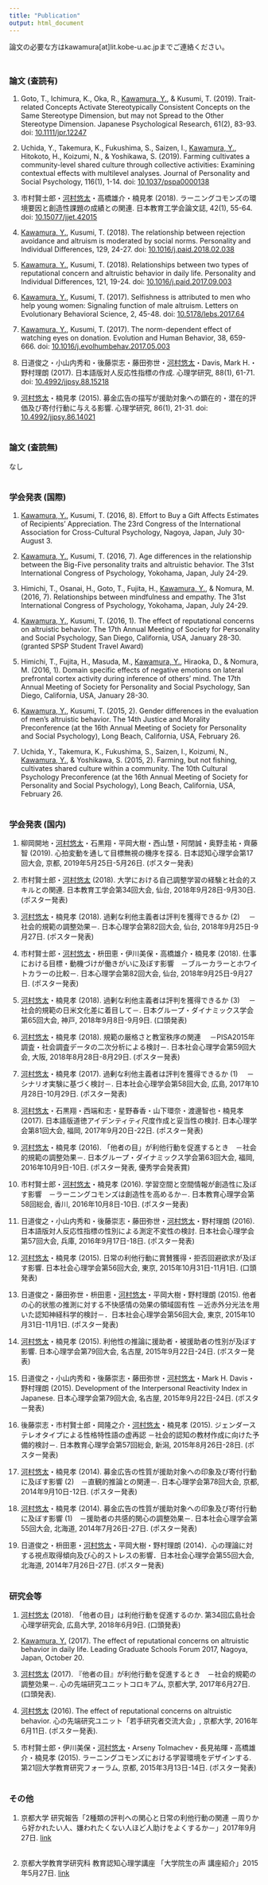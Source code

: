 ```yaml
---
title: "Publication"
output: html_document
---
```


論文の必要な方はkawamura[at]lit.kobe-u.ac.jpまでご連絡ください。
<br/><br/>

##  {.tabset}


### 論文 (査読有)

1. Goto, T., Ichimura, K., Oka, R., <u>Kawamura, Y.</u>, & Kusumi, T. (2019). Trait-related Concepts Activate Stereotypically Consistent Concepts on the Same Stereotype Dimension, but may not Spread to the Other Stereotype Dimension. Japanese Psychological Research, 61(2), 83-93. doi: <a href="https://doi.org/10.1111/jpr.12247" target="_blank">10.1111/jpr.12247</a>

1. Uchida, Y., Takemura, K., Fukushima, S., Saizen, I., <u>Kawamura, Y.</u>, Hitokoto, H., Koizumi, N., & Yoshikawa, S. (2019). Farming cultivates a community-level shared culture through collective activities: Examining contextual effects with multilevel analyses. Journal of Personality and Social Psychology, 116(1), 1-14. doi: <a href="https://dx.doi.org/10.1037/pspa0000138" target="_blank">10.1037/pspa0000138</a>

1. 市村賢士郎・<u>河村悠太</u>・高橋雄介・楠見孝 (2018). ラーニングコモンズの環境要因と創造性課題の成績との関連. 日本教育工学会論文誌, 42(1), 55-64. doi: <a href="https://doi.org/10.15077/jjet.42015" target="_blank">10.15077/jjet.42015</a>

1. <u>Kawamura, Y.</u>, Kusumi, T. (2018). The relationship between rejection avoidance and altruism is moderated by social norms. Personality and Individual Differences, 129, 24-27. doi: <a href="https://doi.org/10.1016/j.paid.2018.02.038" target="_blank">10.1016/j.paid.2018.02.038</a>

1. <u>Kawamura, Y.</u>, Kusumi, T. (2018). Relationships between two types of reputational concern and altruistic behavior in daily life. Personality and Individual Differences, 121, 19-24. doi: <a href="https://doi.org/10.1016/j.paid.2017.09.003" target="_blank">10.1016/j.paid.2017.09.003</a>

1. <u>Kawamura, Y.</u>, Kusumi, T. (2017). Selfishness is attributed to men who help young women: Signaling function of male altruism. Letters on Evolutionary Behavioral Science, 2, 45-48. doi: <a href="https://doi.org/10.5178/lebs.2017.64" target="_blank">10.5178/lebs.2017.64</a>

1. <u>Kawamura, Y.</u>, Kusumi, T. (2017). The norm-dependent effect of watching eyes on donation. Evolution and Human Behavior, 38, 659-666. doi: <a href="https://doi.org/10.1016/j.evolhumbehav.2017.05.003" target="_blank">10.1016/j.evolhumbehav.2017.05.003</a>

1. 日道俊之・小山内秀和・後藤崇志・藤田弥世・<u>河村悠太</u>・Davis, Mark H.・野村理朗 (2017).  日本語版対人反応性指標の作成. 心理学研究, 88(1), 61-71. doi: <a href="https://doi.org/10.4992/jjpsy.88.15218" target="_blank">10.4992/jjpsy.88.15218</a>

1. <u>河村悠太</u>・楠見孝 (2015). 募金広告の描写が援助対象への顕在的・潜在的評価及び寄付行動に与える影響. 心理学研究, 86(1), 21-31. doi: 
<a href="https://doi.org/10.4992/jjpsy.86.14021" target="_blank">10.4992/jjpsy.86.14021</a>
<br/><br/>

### 論文 (査読無)
なし
<br/><br/>

### 学会発表 (国際)
1. <u>Kawamura, Y.</u>, Kusumi, T. (2016, 8). Effort to Buy a Gift Affects Estimates of Recipients' Appreciation. The 23rd Congress of the International Association for Cross-Cultural Psychology, Nagoya, Japan, July 30- August 3.

1. <u>Kawamura, Y.</u>, Kusumi, T. (2016, 7). Age differences in the relationship between the Big-Five personality traits and altruistic behavior. The 31st International Congress of Psychology, Yokohama, Japan, July 24-29.

1. Himichi, T., Osanai, H., Goto, T., Fujita, H., <u>Kawamura, Y.</u>, & Nomura, M. (2016, 7). Relationships between mindfulness and empathy. The 31st International Congress of Psychology, Yokohama, Japan, July 24-29.

1. <u>Kawamura, Y.</u>, Kusumi, T. (2016, 1). The effect of reputational concerns on altruistic behavior. The 17th Annual Meeting of Society for Personality and Social Psychology, San Diego, California, USA, January 28-30. (granted SPSP Student Travel Award)

1. Himichi, T., Fujita, H., Masuda, M., <u>Kawamura, Y.</u>, Hiraoka, D., & Nomura, M. (2016, 1). Domain specific effects of negative emotions on lateral prefrontal cortex activity during inference of others’ mind. The 17th Annual Meeting of Society for Personality and Social Psychology, San Diego, California, USA, January 28-30.

1. <u>Kawamura, Y.</u>, Kusumi, T. (2015, 2). Gender differences in the evaluation of men's altruistic behavior. The 14th Justice and Morality Preconference (at the 16th Annual Meeting of Society for Personality and Social Psychology), Long Beach, California, USA, February 26.

1. Uchida, Y., Takemura, K., Fukushima, S., Saizen, I., Koizumi, N., <u>Kawamura, Y.</u>, & Yoshikawa, S. (2015, 2). Farming, but not fishing, cultivates shared culture within a community. The 10th Cultural Psychology Preconference (at the 16th Annual Meeting of Society for Personality and Social Psychology), Long Beach, California, USA, February 26.
<br/><br/>

### 学会発表 (国内)
1. 柳岡開地・<u>河村悠太</u>・石黒翔・平岡大樹・西山慧・阿閉誠・奥野圭祐・齊藤智 (2019). 心拍変動を通して目標無視の機序を探る. 日本認知心理学会第17回大会, 京都, 2019年5月25日-5月26日. (ポスター発表)

1. 市村賢士郎・<u>河村悠太</u> (2018). 大学における自己調整学習の経験と社会的スキルとの関連. 日本教育工学会第34回大会, 仙台, 2018年9月28日-9月30日. (ポスター発表)

1. <u>河村悠太</u>・楠見孝 (2018). 過剰な利他主義者は評判を獲得できるか (2)　 －社会的規範の調整効果－. 日本心理学会第82回大会, 仙台, 2018年9月25日-9月27日. (ポスター発表)

1. 市村賢士郎・<u>河村悠太</u>・枡田恵・伊川美保・高橋雄介・楠見孝 (2018). 仕事における目標・動機づけが働きがいに及ぼす影響　－ブルーカラーとホワイトカラーの比較－. 日本心理学会第82回大会, 仙台, 2018年9月25日-9月27日. (ポスター発表)

1. <u>河村悠太</u>・楠見孝 (2018). 過剰な利他主義者は評判を獲得できるか (3)　 －社会的規範の日米文化差に着目して－. 日本グループ・ダイナミックス学会第65回大会, 神戸, 2018年9月8日-9月9日. (口頭発表)

1. <u>河村悠太</u>・楠見孝 (2018). 規範の厳格さと教室秩序の関連　 －PISA2015年調査・社会調査データの二次分析による検討－. 日本社会心理学会第59回大会, 大阪, 2018年8月28日-8月29日. (ポスター発表)

1. <u>河村悠太</u>・楠見孝 (2017). 過剰な利他主義者は評判を獲得できるか (1)　 －シナリオ実験に基づく検討－. 日本社会心理学会第58回大会, 広島, 2017年10月28日-10月29日. (ポスター発表)

1. <u>河村悠太</u>・石黒翔・西端和志・星野春香・山下環奈・渡邊智也・楠見孝 (2017). 日本語版道徳アイデンティティ尺度作成と妥当性の検討. 日本心理学会第81回大会, 福岡, 2017年9月20日-22日. (ポスター発表)

1. <u>河村悠太</u>・楠見孝 (2016). 「他者の目」が利他行動を促進するとき　－社会的規範の調整効果－. 日本グループ・ダイナミックス学会第63回大会, 福岡, 2016年10月9日-10日. (ポスター発表, 優秀学会発表賞)

1. 市村賢士郎・<u>河村悠太</u>・楠見孝 (2016). 学習空間と空間情報が創造性に及ぼす影響　－ラーニングコモンズは創造性を高めるか－. 日本教育心理学会第58回総会, 香川, 2016年10月8日-10日. (ポスター発表)

1. 日道俊之・小山内秀和・後藤崇志・藤田弥世・<u>河村悠太</u>・野村理朗 (2016). 日本語版対人反応性指標の性別による測定不変性の検討. 日本社会心理学会第57回大会, 兵庫, 2016年9月17日-18日. (ポスター発表)

1. <u>河村悠太</u>・楠見孝 (2015). 日常の利他行動に賞賛獲得・拒否回避欲求が及ぼす影響. 日本社会心理学会第56回大会, 東京, 2015年10月31日-11月1日. (口頭発表)

1. 日道俊之・藤田弥世・枡田恵・<u>河村悠太</u>・平岡大樹・野村理朗 (2015). 他者の心的状態の推測に対する不快感情の効果の領域固有性 －近赤外分光法を用いた認知神経科学的検討－．日本社会心理学会第56回大会, 東京, 2015年10月31日-11月1日. (ポスター発表)

1. <u>河村悠太</u>・楠見孝 (2015). 利他性の推論に援助者・被援助者の性別が及ぼす影響. 日本心理学会第79回大会, 名古屋, 2015年9月22日-24日. (ポスター発表)

1. 日道俊之・小山内秀和・後藤崇志・藤田弥世・<u>河村悠太</u>・Mark H. Davis・野村理朗 (2015). Development of the Interpersonal Reactivity Index in Japanese. 日本心理学会第79回大会, 名古屋, 2015年9月22日-24日. (ポスター発表)

1. 後藤崇志・市村賢士郎・岡隆之介・<u>河村悠太</u>・楠見孝 (2015). ジェンダーステレオタイプによる性格特性語の虚再認 －社会的認知の教材作成に向けた予備的検討－. 日本教育心理学会第57回総会, 新潟, 2015年8月26日-28日. (ポスター発表)

1. <u>河村悠太</u>・楠見孝 (2014). 募金広告の性質が援助対象への印象及び寄付行動に及ぼす影響 (2)　－直観的推論との関連－. 日本心理学会第78回大会, 京都, 2014年9月10日-12日. (ポスター発表)

1. <u>河村悠太</u>・楠見孝 (2014). 募金広告の性質が援助対象への印象及び寄付行動に及ぼす影響 (1)　－援助者の共感的関心の調整効果－. 日本社会心理学会第55回大会, 北海道, 2014年7月26日-27日. (ポスター発表)

1. 日道俊之・枡田恵・<u>河村悠太</u>・平岡大樹・野村理朗 (2014)．心の理論に対する視点取得傾向及び心的ストレスの影響．日本社会心理学会第55回大会, 北海道, 2014年7月26日-27日. (ポスター発表)
<br/><br/>

### 研究会等
1. <u>河村悠太</u> (2018). 「他者の目」は利他行動を促進するのか. 第34回広島社会心理学研究会, 広島大学, 2018年6月9日. (口頭発表)

1. <u>Kawamura, Y.</u> (2017). The effect of reputational concerns on altruistic behavior in daily life. Leading Graduate Schools Forum 2017, Nagoya, Japan, October 20.

1. <u>河村悠太</u> (2017). 『他者の目』が利他行動を促進するとき　－社会的規範の調整効果－. 心の先端研究ユニットコロキアム, 京都大学, 2017年6月27日. (口頭発表).

1. <u>河村悠太</u> (2016). The effect of reputational concerns on altruistic behavior. 心の先端研究ユニット「若手研究者交流大会」, 京都大学, 2016年6月11日. (ポスター発表).

1. 市村賢士郎・伊川美保・<u>河村悠太</u>・Arseny Tolmachev・長見祐暉・高橋雄介・楠見孝 (2015). ラーニングコモンズにおける学習環境をデザインする. 第21回大学教育研究フォーラム, 京都, 2015年3月13日-14日. (ポスター発表)
<br/><br/>

### その他
1. 京都大学 研究報告「2種類の評判への関心と日常の利他行動の関連 －周りから好かれたい人、嫌われたくない人ほど人助けをよくするか－」2017年9月27日. <a href="http://www.kyoto-u.ac.jp/ja/research/research_results/2017/170915_1.html" target="_blank">link</a>
<br/><br/>

1. 京都大学教育学研究科 教育認知心理学講座 「大学院生の声 講座紹介」2015年5月27日. <a href="http://cogpsy.educ.kyoto-u.ac.jp/inside/index.html#article05" target="_blank">link</a>
